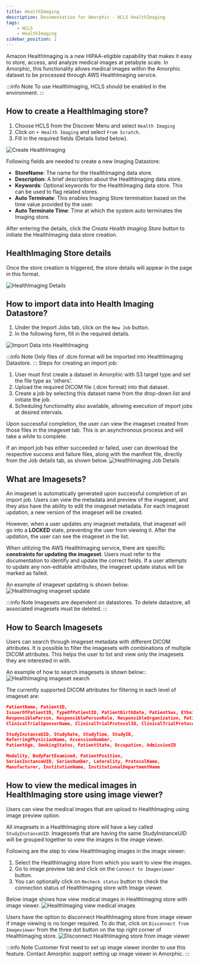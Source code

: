 ```yaml
---
title: HealthImaging
description: Documentation for Amorphic - HCLS HealthImaging
tags:
    - HCLS
    - HealthImaging
sidebar_position: 2
---
```

Amazon HealthImaging is a new HIPAA-eligible capability that makes it easy to store, access, and analyze medical images at petabyte scale.
In Amorphic, this functionality allows medical images within the Amorphic dataset to be processed through AWS HealthImaging service.

:::info Note
To use HealthImaging, HCLS should be enabled in the environment.
:::

## How to create a HealthImaging store?

1. Choose HCLS from the Discover Menu and select `Health Imaging`
1. Click on `+ Health Imaging` and select `From Scratch`.
2. Fill in the required fields (Details listed below).

![Create HealthImaging](https://media-hub.amorphicdata.io/docs/v3.0/discover/hcls/healthimaging/healthimaging-create.gif)

Following fields are needed to create a new Imaging Datastore:
- **StoreName**: The name for the HealthImaging data store.
- **Description**: A brief description about the HealthImaging data store.
- **Keywords**: Optional keywords for the HealthImaging data store. This can be used to flag related stores.
- **Auto Terminate**: This enables Imaging Store termination based on the time value provided by the user.
- **Auto Terminate Time**: Time at which the system auto terminates the Imaging store.

After entering the details, click the *Create Health Imaging Store* button to initiate the HealthImaging data store creation.

## HealthImaging Store details

Once the store creation is triggered, the store details will appear in the page in this format.

![HealthImaging Details](https://media-hub.amorphicdata.io/docs/v3.0/discover/hcls/healthimaging/healthimaging-details.png)

## How to import data into Health Imaging Datastore?

1. Under the Import Jobs tab, click on the `New Job` button.
2. In the following form, fill in the required details.

![Import Data into HealthImaging](https://media-hub.amorphicdata.io/docs/v3.0/discover/hcls/healthimaging/healthimaging-importjob-form.gif)

:::info Note
 Only files of .dcm format will be imported into HealthImaging Datastore.
:::
Steps for creating an import job:
1. User must first create a dataset in Amorphic with S3 target type and set the file type as 'others'.
2. Upload the required DICOM file (.dcm format) into that dataset.
3. Create a job by selecting this dataset name from the drop-down list and initiate the job.
4. Scheduling functionality also available, allowing execution of import jobs at desired intervals.

Upon successful completion, the user can view the imageset created from those files in the imageset tab.
This is an asynchronous process and will take a while to complete.

If an import job has either succeeded or failed, user can download the respective success and failure files, along with the manifest file, directly from the Job details tab, as shown below.
![HealthImaging Job Details](https://media-hub.amorphicdata.io/docs/v3.0/discover/hcls/healthimaging/healthimaging-importjob-details.gif)

## What are Imagesets?

An imageset is automatically generated upon successful completion of an import job. Users can view the metadata and preview of the imageset, and they also have the ability to edit the imageset metadata.
For each imageset updation, a new version of the imageset will be created.

However, when a user updates any imageset metadata, that imageset will go into a **LOCKED** state, preventing the user from viewing it.
After the updation, the user can see the imageset in the list.

When utilizing the AWS HealthImaging service, there are specific **constraints for updating the imageset**.
Users must refer to the documentation to identify and update the correct fields. If a user attempts to update any non-editable attributes, the imageset update status will be marked as failed.

An example of imageset updating is shown below:
![HealthImaging imageset update](https://media-hub.amorphicdata.io/docs/v3.0/discover/hcls/healthimaging/healthimaging-imageset-update.png)

:::info Note
Imagesets are dependent on datastores. To delete datastore, all associated imagesets must be deleted.
:::

## How to Search Imagesets

Users can search through imageset metadata with different DICOM attributes.
It is possible to filter the imagesets with combinations of multiple DICOM attributes.
This helps the user to list and view only the imagesets they are interested in with.

An example of how to search imagesets is shown below::
![HealthImaging imageset search](https://media-hub.amorphicdata.io/docs/v3.0/discover/hcls/healthimaging/healthimaging-imageset-metadata-search.gif)


The currently supported DICOM attributes for filtering in each level of imageset are:

```json title="Patient Level"
PatientName, PatientID,
IssuerOfPatientID, TypeOfPatientID, PatientBirthDate, PatientSex, EthnicGroup,
ResponsiblePerson, ResponsiblePersonRole, ResponsibleOrganization, PatientIdentityRemoved,
ClinicalTrialSponsorName, ClinicalTrialProtocolID, ClinicalTrialProtocolName, ClinicalTrialSiteID, ClinicalTrialSiteName, ClinicalTrialSubjectID, ClinicalTrialSubjectReadingID
```

```json title="Study Level"
StudyInstanceUID, StudyDate, StudyTime, StudyID,
ReferringPhysicianName, AccessionNumber,
PatientAge, SmokingStatus, PatientState, Occupation, AdmissionID
```

```json title="Series Level"
Modality, BodyPartExamined, PatientPosition,
SeriesInstanceUID, SeriesNumber, Laterality, ProtocolName,
Manufacturer, InstitutionName, InstitutionalDepartmentName
```


## How to view the medical images in HealthImaging store using image viewer?

Users can view the medical images that are upload to HealthImaging using image preview option.

All imagesets in a HealthImaging store will have a key called `StudyInstanceUID`. Imagessets that are having the same StudyInstanceUID will be grouped together to view the images in the image viewer.

Following are the step to view HealthImaging images in the image viewer:
1. Select the HealthImaging store from which you want to view the images.
2. Go to image preview tab and click on the `Connect to Imageviewer` button.
3. You can optionally click on `Recheck status` button to check the connection status of HealthImaging store with Image viewer.

Below image shows how view medical images in HealthImaging store with image viewer.
![HealthImaging view medical images](https://media-hub.amorphicdata.io/docs/v3.0/discover/hcls/healthimaging/healthimaging-view-medical-images.gif)

Users have the option to disconnect HealthImaging store from image viewer if image viewing is no longer required.
To do that, click on `Disconnect from Imageviewer` from the three dot button on the top right corner of HealthImaging store.
![Disconnect HealthImaging store from image viewer](https://media-hub.amorphicdata.io/docs/v3.0/discover/hcls/healthimaging/healthimaging-diconnect-image-viewer.png)

:::info Note
Customer first need to set up image viewer inorder to use this feature. Contact Amorphic support setting up image viewer in Amorphic.
:::

